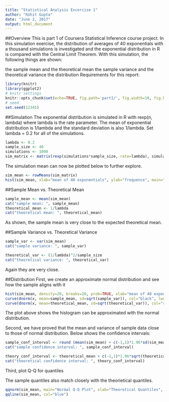 ---
title: "Statistical Analysis Excercise 1"
author: "Rohit Gupta"
date: "June 2, 2017"
output: html_document
---
##Overview
This is part 1 of Coursera Statistical Inference course project. In this simulation exercise, the distribution of averages of 40 exponentials with a thousand simulations is investigated and the exponential distribution in R is compared with the Central Limit Theorem. With this simulation, the following things are shown:

the sample mean and the theoretical mean
the sample variance and the theoretical variance
the distribution
Requirements for this report:

```{r }
library(knitr)
library(ggplot2)
# knitr settings
knitr::opts_chunk$set(echo=TRUE, fig.path='part1/', fig.width=10, fig.height=6, cache=TRUE)
# seed
set.seed(12345)
```

##Simulation
The exponential distribution is simulated in R with rexp(n, lambda) where lambda is the rate parameter. The mean of exponential distribution is 1/lambda and the standard deviation is also 1/lambda. Set lambda = 0.2 for all of the simulations.

```{r }
lambda <- 0.2
sample_size <- 40 
simulations <- 1000
sim_matrix <- matrix(rexp(simulations*sample_size, rate=lambda), simulations, sample_size)
```

The simulation mean can now be plotted below to further explore.
```{r }
sim_mean <- rowMeans(sim_matrix)
hist(sim_mean, xlab="mean of 40 exponentials", ylab="frequence", main="Histogram of the mean of 40 exponentials", col="green")
```

##Sample Mean vs. Theoretical Mean

```{r }
sample_mean <- mean(sim_mean)
cat("sample mean: ", sample_mean)
theoretical_mean <- 1/lambda
cat("theoretical mean: ", theoretical_mean)
```

As shown, the sample mean is very close to the expected theoretical mean.

##Sample Variance vs. Theoretical Variance

```{r }
sample_var <- var(sim_mean)
cat("sample variance: ", sample_var)
```

```{r }
theoretical_var <- (1/lambda)^2/sample_size  
cat("theoretical variance: ", theoretical_var)
```
Again they are very close.

##Distribution
First, we create an approximate normal distribution and see how the sample aligns with it

```{r }
hist(sim_mean, density=20, breaks=20, prob=TRUE, xlab="mean of 40 exponentials", ylab="frequence", main="Histogram of the mean of 40 exponentials", col="grey")
curve(dnorm(x, mean=sample_mean, sd=sqrt(sample_var)), col="black", lwd=2, lty = "dotted", add=TRUE, yaxt="n")
curve(dnorm(x, mean=theoretical_mean, sd=sqrt(theoretical_var)), col="red", lwd=2, add=TRUE, yaxt="n")
```
The plot above shows the histogram can be approximated with the normal distribution.

Second, we have proved that the mean and variance of sample data close to those of normal distribution. Below shows the confidence intervals:

```{r }
sample_conf_interval <- round (mean(sim_mean) + c(-1,1)*1.96*sd(sim_mean)/sqrt(sample_size),3)
cat("sample confidence interval: ", sample_conf_interval)
```

```{r }
theory_conf_interval <- theoretical_mean + c(-1,1)*1.96*sqrt(theoretical_var)/sqrt(sample_size);
cat("theoretical confidence interval: ", theory_conf_interval)
```

Third, plot Q-Q for quantiles

The sample quantiles also match closely with the theorietical quantiles.

```{r }
qqnorm(sim_mean, main="Normal Q-Q Plot", xlab="Theoretical Quantiles", ylab="Sample Quantiles")
qqline(sim_mean, col="blue")
```

